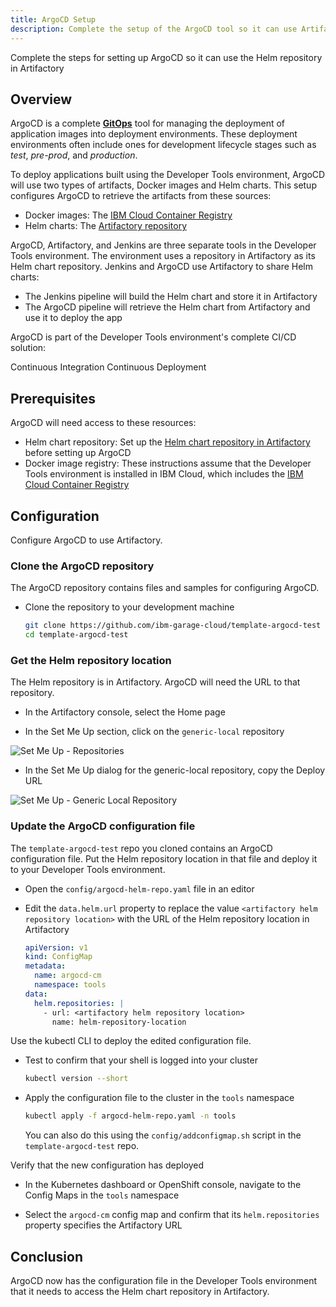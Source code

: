 ```yaml
---
title: ArgoCD Setup
description: Complete the setup of the ArgoCD tool so it can use Artifactory as a Helm repository
---
```


<PageDescription>

Complete the steps for setting up ArgoCD so it can use the Helm repository in Artifactory 

</PageDescription>

## Overview

ArgoCD is a complete [**GitOps**](https://www.weave.works/technologies/gitops/) tool for managing the deployment of application images into deployment environments. 
These deployment environments often include ones for development lifecycle stages such as *test*, *pre-prod*, and *production*. 

To deploy applications built using the Developer Tools environment, ArgoCD will use two types of artifacts, 
Docker images and Helm charts. This setup configures ArgoCD to retrieve the artifacts from these sources:
- Docker images: The [IBM Cloud Container Registry](https://cloud.ibm.com/docs/services/Registry)
- Helm charts: The [Artifactory repository](/getting-started/artifactory-setup)

ArgoCD, Artifactory, and Jenkins are three separate tools in the Developer Tools environment.
The environment uses a repository in Artifactory as its Helm chart repository.
Jenkins and ArgoCD use Artifactory to share Helm charts:
- The Jenkins pipeline will build the Helm chart and store it in Artifactory
- The ArgoCD pipeline will retrieve the Helm chart from Artifactory and use it to deploy the app

ArgoCD is part of the Developer Tools environment's complete CI/CD solution:

<AnchorLinks small>
  <AnchorLink to="/guides/continuous-integration">Continuous Integration</AnchorLink>
  <AnchorLink to="/guides/continuous-deployment">Continuous Deployment</AnchorLink>
</AnchorLinks>

## Prerequisites

ArgoCD will need access to these resources:
- Helm chart repository: Set up the [Helm chart repository in Artifactory](/getting-started/artifactory-setup) before setting up ArgoCD
- Docker image registry: These instructions assume that the Developer Tools environment is installed in IBM Cloud, 
which includes the [IBM Cloud Container Registry](https://cloud.ibm.com/docs/services/Registry)

##  Configuration

Configure ArgoCD to use Artifactory.

### Clone the ArgoCD repository

The ArgoCD repository contains files and samples for configuring ArgoCD.

- Clone the repository to your development machine

  ```bash
  git clone https://github.com/ibm-garage-cloud/template-argocd-test
  cd template-argocd-test
  ```

### Get the Helm repository location

The Helm repository is in Artifactory. ArgoCD will need the URL to that repository.

- In the Artifactory console, select the Home page

- In the Set Me Up section, click on the `generic-local` repository

![Set Me Up - Repositories](setupartifactory.png "Set Me Up: Repositories")

- In the Set Me Up dialog for the generic-local repository, copy the Deploy URL

![Set Me Up - Generic Local Repository](artifactoryurlsetup.png "Set Me Up: generic-local Repository")

### Update the ArgoCD configuration file

The `template-argocd-test` repo you cloned contains an ArgoCD configuration file. Put the Helm repository location in that file
and deploy it to your Developer Tools environment.

- Open the `config/argocd-helm-repo.yaml` file in an editor

- Edit the `data.helm.url` property to replace the value `<artifactory helm repository location>` 
with the URL of the Helm repository location in Artifactory

  ```yaml
  apiVersion: v1
  kind: ConfigMap
  metadata:
    name: argocd-cm
    namespace: tools
  data:
    helm.repositories: |
      - url: <artifactory helm repository location>
        name: helm-repository-location
  ```

Use the kubectl CLI to deploy the edited configuration file.

- Test to confirm that your shell is logged into your cluster

  ```bash 
  kubectl version --short
  ```

- Apply the configuration file to the cluster in the `tools` namespace

  ```bash 
  kubectl apply -f argocd-helm-repo.yaml -n tools
  ```

  You can also do this using the `config/addconfigmap.sh` script in the `template-argocd-test` repo.

Verify that the new configuration has deployed

- In the Kubernetes dashboard or OpenShift console, navigate to the Config Maps in the `tools` namespace

- Select the `argocd-cm` config map and confirm that its `helm.repositories` property specifies the
Artifactory URL

## Conclusion

ArgoCD now has the configuration file in the Developer Tools environment that it needs to access the Helm chart repository in Artifactory.
